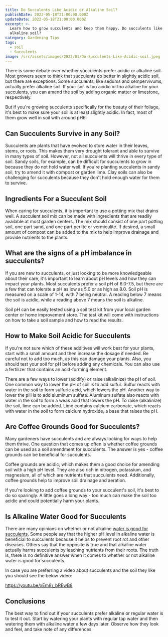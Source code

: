 ```yaml
---
title: Do Succulents Like Acidic or Alkaline Soil?
publishDate: 2022-05-18T21:00:00.000Z
updateDate: 2022-05-18T21:00:00.000Z
excerpt: >-
  Learn how to grow succulents and keep them happy. Do succulents like acidic or
  alkaline soil?
category: Gardening Tips
tags:
  - soil
  - Succulents
image: /src/assets/images/2023/01/Do-Succulents-Like-Acidic-soil.jpeg
---
```


There is some debate over whether succulents prefer acidic or alkaline soil. Most growers seem to think that succulents do better in slightly acidic soil, but there are exceptions. Some succulents, like sedums and sempervivums, actually prefer alkaline soil. If your soil is too acidic or too alkaline for your succulents, you can amend the soil by adding organic matter or limestone, respectively. 

But if you're growing succulents specifically for the beauty of their foliage, it's best to make sure your soil is at least slightly acidic. In fact, most of them grow well in soil with around pH6.

## Can Succulents Survive in any Soil?

Succulents are plants that have evolved to store water in their leaves, stems, or roots. This makes them very drought tolerant and able to survive in many types of soil. However, not all succulents will thrive in every type of soil. Sandy soils, for example, can be difficult for succulents to grow in because they do not hold water well. If you're planting succulents in sandy soil, try to amend it with compost or garden lime. Clay soils can also be challenging for succulents because they don't hold enough water for them to survive.

## Ingredients For a Succulent Soil

When caring for succulents, it is important to use a potting mix that drains well. A succulent soil mix can be made with ingredients that are readily available at most garden centers. The mix should consist of one part potting soil, one part sand, and one part perlite or vermiculite. If desired, a small amount of compost can be added to the mix to help improve drainage and provide nutrients to the plants.

## What are the signs of a pH imbalance in succulents?

If you are new to succulents, or just looking to be more knowledgeable about their care, it's important to learn about pH levels and how they can impact your plants. Most succulents prefer a soil pH of 6.0-7.5, but there are a few that can tolerate a pH as low as 5.0 or as high as 8.0. Soil pH is measured on a scale of 1-14, with 7 being neutral. A reading below 7 means the soil is acidic, while a reading above 7 means the soil is alkaline.

Soil pH can be easily tested using a soil test kit from your local garden center or home improvement store. The test kit will come with instructions on how to take a soil sample and how to read the results.

## How to Make Soil Acidic for Succulents

If you're not sure which of these additives will work best for your plants, start with a small amount and then increase the dosage if needed. Be careful not to add too much, as this can damage your plants. Also, you should test your soil for pH before adding any chemicals. You can also use a fertilizer that contains an acid-forming element.

There are a few ways to lower (acidify) or raise (alkalinize) the pH of soil. One common way to lower the pH of soil is to add sulfur. Sulfur reacts with water in the soil to form sulfuric acid, which lowers the pH. Another way to lower the pH is to add aluminum sulfate. Aluminum sulfate also reacts with water in the soil to form a weak acid that lowers the pH. To raise (alkalinize) the soil, lime can be added. Lime contains calcium carbonate, which reacts with water in the soil to form calcium hydroxide, a base that raises the pH.

## Are Coffee Grounds Good for Succulents?

Many gardeners have succulents and are always looking for ways to help them thrive. One question that comes up often is whether coffee grounds can be used as a soil amendment for succulents. The answer is yes - coffee grounds can be beneficial for succulents.

Coffee grounds are acidic, which makes them a good choice for amending soil with a high pH level. They are also rich in nitrogen, potassium, and magnesium, all of which are nutrients that succulents need. Additionally, coffee grounds help to improve soil drainage and aeration.

If you're looking to add coffee grounds to your succulent's soil, it's best to do so sparingly. A little goes a long way - too much can make the soil too acidic and could potentially harm your plants.

## Is Alkaline Water Good for Succulents

There are many opinions on whether or not alkaline [water is good for succulents](https://veggiesville.com/how-to-water-succulent/). Some people say that the higher pH level in alkaline water is beneficial to succulents because it helps to prevent root rot and other diseases. Others say that the opposite is true and that alkaline water actually harms succulents by leaching nutrients from their roots. The truth is, there is no definitive answer when it comes to whether or not alkaline water is good for succulents.

In case you are preferring a video about succulents and the soil they like you should see the below video:

https://youtu.be/xEm8\_bREwB8

## Conclusions

The best way to find out if your succulents prefer alkaline or regular water is to test it out. Start by watering your plants with regular tap water and then watering them with alkaline water a few days later. Observe how they look and feel, and take note of any differences.
